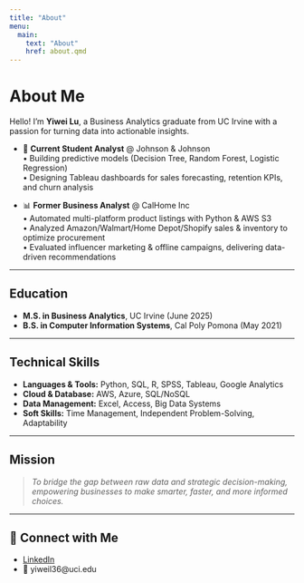 ```yaml
---
title: "About"
menu:
  main:
    text: "About"
    href: about.qmd
---
```


# About Me

Hello! I’m **Yiwei Lu**, a Business Analytics graduate from UC Irvine with a passion for turning data into actionable insights.

- 💼 **Current Student Analyst** @ Johnson & Johnson  
  • Building predictive models (Decision Tree, Random Forest, Logistic Regression)  
  • Designing Tableau dashboards for sales forecasting, retention KPIs, and churn analysis  

- 📊 **Former Business Analyst** @ CalHome Inc  
  • Automated multi-platform product listings with Python & AWS S3  
  • Analyzed Amazon/Walmart/Home Depot/Shopify sales & inventory to optimize procurement  
  • Evaluated influencer marketing & offline campaigns, delivering data-driven recommendations  

---

## Education

- **M.S. in Business Analytics**, UC Irvine (June 2025)  
- **B.S. in Computer Information Systems**, Cal Poly Pomona (May 2021)  

---

## Technical Skills

- **Languages & Tools:** Python, SQL, R, SPSS, Tableau, Google Analytics  
- **Cloud & Database:** AWS, Azure, SQL/NoSQL  
- **Data Management:** Excel, Access, Big Data Systems  
- **Soft Skills:** Time Management, Independent Problem-Solving, Adaptability  

---

## Mission

> *To bridge the gap between raw data and strategic decision-making, empowering businesses to make smarter, faster, and more informed choices.*

---

## 🔗 Connect with Me

- [LinkedIn](https://www.linkedin.com/in/yiwei-lu78)  
- 📧 yiweil36@uci.edu 
